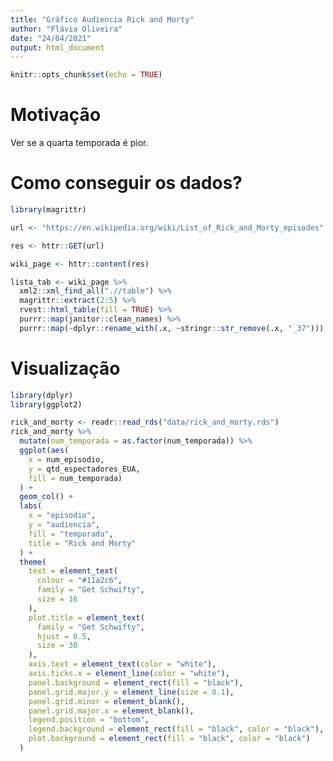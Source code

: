 ```yaml
---
title: "Gráfico Audiencia Rick and Morty"
author: "Flávia Oliveira"
date: "24/04/2021"
output: html_document
---
```


```r
knitr::opts_chunk$set(echo = TRUE)
```

# Motivação

Ver se a quarta temporada é pior. 

# Como conseguir os dados?

```r
library(magrittr)

url <- "https://en.wikipedia.org/wiki/List_of_Rick_and_Morty_episodes"

res <- httr::GET(url)

wiki_page <- httr::content(res)

lista_tab <- wiki_page %>%
  xml2::xml_find_all(".//table") %>%
  magrittr::extract(2:5) %>%
  rvest::html_table(fill = TRUE) %>%
  purrr::map(janitor::clean_names) %>%
  purrr::map(~dplyr::rename_with(.x, ~stringr::str_remove(.x, "_37")))

```

# Visualização

```r
library(dplyr)
library(ggplot2)

rick_and_morty <- readr::read_rds("data/rick_and_morty.rds")
rick_and_morty %>%
  mutate(num_temporada = as.factor(num_temporada)) %>%
  ggplot(aes(
    x = num_episodio,
    y = qtd_espectadores_EUA,
    fill = num_temporada)
  ) +
  geom_col() +
  labs(
    x = "episodio",
    y = "audiencia",
    fill = "temporada",
    title = "Rick and Morty"
  ) +
  theme(
    text = element_text(
      colour = "#11a2c6",
      family = "Get Schwifty",
      size = 16
    ),
    plot.title = element_text(
      family = "Get Schwifty",
      hjust = 0.5,
      size = 30
    ),
    axis.text = element_text(color = "white"),
    axis.ticks.x = element_line(color = "white"),
    panel.background = element_rect(fill = "black"),
    panel.grid.major.y = element_line(size = 0.1),
    panel.grid.minor = element_blank(),
    panel.grid.major.x = element_blank(),
    legend.position = "bottom",
    legend.background = element_rect(fill = "black", color = "black"),
    plot.background = element_rect(fill = "black", color = "black")
  )

```

